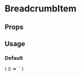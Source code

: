 
# BreadcrumbItem

<Meta
  title='BreadcrumbItem'
  component='fw-breadcrumb-item'
/>

## Props 

<Props of="fw-breadcrumb-item"/>

## Usage

### Default
<Preview>
  <Story name='Default'>
    {
      () => `<fw-breadcrumb-item></fw-breadcrumb-item>`
    }
  </Story>
</Preview>

